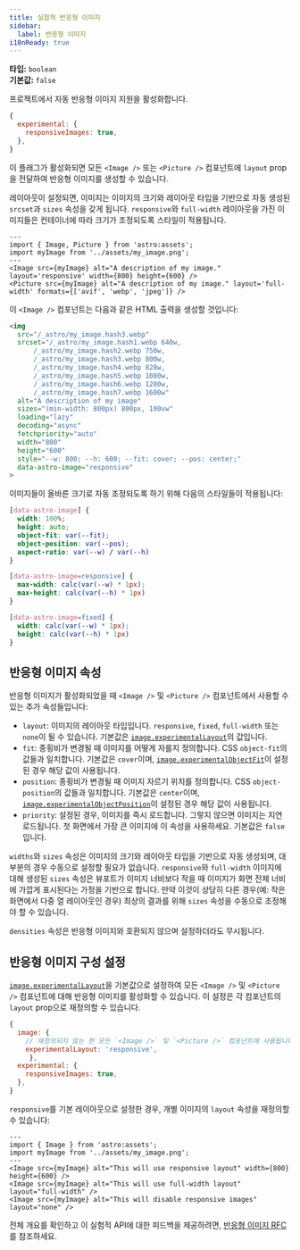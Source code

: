 ```yaml
---
title: 실험적 반응형 이미지
sidebar:
  label: 반응형 이미지
i18nReady: true
---
```



<p>

**타입:** `boolean`<br />
**기본값:** `false`<br />
<Since v="5.0.0" />
</p>

프로젝트에서 자동 반응형 이미지 지원을 활성화합니다.

```js title="astro.config.mjs"
{
  experimental: {
    responsiveImages: true,
  },
}
```

이 플래그가 활성화되면 모든 `<Image />` 또는 `<Picture />` 컴포넌트에 `layout` prop을 전달하여 반응형 이미지를 생성할 수 있습니다.

레이아웃이 설정되면, 이미지는 이미지의 크기와 레이아웃 타입을 기반으로 자동 생성된 `srcset`과 `sizes` 속성을 갖게 됩니다. `responsive`와 `full-width` 레이아웃을 가진 이미지들은 컨테이너에 따라 크기가 조정되도록 스타일이 적용됩니다.

```astro title=MyComponent.astro
---
import { Image, Picture } from 'astro:assets';
import myImage from '../assets/my_image.png';
---
<Image src={myImage} alt="A description of my image." layout='responsive' width={800} height={600} />
<Picture src={myImage} alt="A description of my image." layout='full-width' formats={['avif', 'webp', 'jpeg']} />
```

이 `<Image />` 컴포넌트는 다음과 같은 HTML 출력을 생성할 것입니다:

```html
<img
  src="/_astro/my_image.hash3.webp"
  srcset="/_astro/my_image.hash1.webp 640w,
      /_astro/my_image.hash2.webp 750w,
      /_astro/my_image.hash3.webp 800w,
      /_astro/my_image.hash4.webp 828w,
      /_astro/my_image.hash5.webp 1080w,
      /_astro/my_image.hash6.webp 1280w,
      /_astro/my_image.hash7.webp 1600w"
  alt="A description of my image"
  sizes="(min-width: 800px) 800px, 100vw"
  loading="lazy"
  decoding="async"
  fetchpriority="auto"
  width="800"
  height="600"
  style="--w: 800; --h: 600; --fit: cover; --pos: center;"
  data-astro-image="responsive"
>
```

이미지들이 올바른 크기로 자동 조정되도록 하기 위해 다음의 스타일들이 적용됩니다:

```css title="Responsive Image Styles"
[data-astro-image] {
  width: 100%;
  height: auto;
  object-fit: var(--fit);
  object-position: var(--pos);
  aspect-ratio: var(--w) / var(--h)
}

[data-astro-image=responsive] {
  max-width: calc(var(--w) * 1px);
  max-height: calc(var(--h) * 1px)
}

[data-astro-image=fixed] {
  width: calc(var(--w) * 1px);
  height: calc(var(--h) * 1px)
}
```

## 반응형 이미지 속성

반응형 이미지가 활성화되었을 때 `<Image />` 및 `<Picture />` 컴포넌트에서 사용할 수 있는 추가 속성들입니다:

- `layout`: 이미지의 레이아웃 타입입니다. `responsive`, `fixed`, `full-width` 또는 `none`이 될 수 있습니다. 기본값은 [`image.experimentalLayout`](/ko/reference/configuration-reference/#imageexperimentallayout)의 값입니다.
- `fit`: 종횡비가 변경될 때 이미지를 어떻게 자를지 정의합니다. CSS `object-fit`의 값들과 일치합니다. 기본값은 `cover`이며, [`image.experimentalObjectFit`](/ko/reference/configuration-reference/#imageexperimentalobjectfit)이 설정된 경우 해당 값이 사용됩니다.
- `position`: 종횡비가 변경될 때 이미지 자르기 위치를 정의합니다. CSS `object-position`의 값들과 일치합니다. 기본값은 `center`이며, [`image.experimentalObjectPosition`](/ko/reference/configuration-reference/#imageexperimentalobjectposition)이 설정된 경우 해당 값이 사용됩니다.
- `priority`: 설정된 경우, 이미지를 즉시 로드합니다. 그렇지 않으면 이미지는 지연 로드됩니다. 첫 화면에서 가장 큰 이미지에 이 속성을 사용하세요. 기본값은 `false`입니다.

`widths`와 `sizes` 속성은 이미지의 크기와 레이아웃 타입을 기반으로 자동 생성되며, 대부분의 경우 수동으로 설정할 필요가 없습니다. `responsive`와 `full-width` 이미지에 대해 생성된 `sizes` 속성은 뷰포트가 이미지 너비보다 작을 때 이미지가 화면 전체 너비에 가깝게 표시된다는 가정을 기반으로 합니다. 만약 이것이 상당히 다른 경우(예: 작은 화면에서 다중 열 레이아웃인 경우) 최상의 결과를 위해 `sizes` 속성을 수동으로 조정해야 할 수 있습니다.

`densities` 속성은 반응형 이미지와 호환되지 않으며 설정하더라도 무시됩니다.

## 반응형 이미지 구성 설정

[`image.experimentalLayout`](/ko/reference/configuration-reference/#imageexperimentallayout)을 기본값으로 설정하여 모든 `<Image />` 및 `<Picture />` 컴포넌트에 대해 반응형 이미지를 활성화할 수 있습니다. 이 설정은 각 컴포넌트의 `layout` prop으로 재정의할 수 있습니다.

```js title="astro.config.mjs"
{
  image: {
    // 재정의되지 않는 한 모든 `<Image />` 및 `<Picture />` 컴포넌트에 사용됩니다
    experimentalLayout: 'responsive',
     },
  experimental: {
    responsiveImages: true,
  },
}
```

`responsive`를 기본 레이아웃으로 설정한 경우, 개별 이미지의 `layout` 속성을 재정의할 수 있습니다:

```astro
---
import { Image } from 'astro:assets';
import myImage from '../assets/my_image.png';
---
<Image src={myImage} alt="This will use responsive layout" width={800} height={600} />
<Image src={myImage} alt="This will use full-width layout" layout="full-width" />
<Image src={myImage} alt="This will disable responsive images" layout="none" />
```

전체 개요를 확인하고 이 실험적 API에 대한 피드백을 제공하려면, [반응형 이미지 RFC](https://github.com/withastro/roadmap/blob/responsive-images/proposals/0053-responsive-images.md)를 참조하세요.
